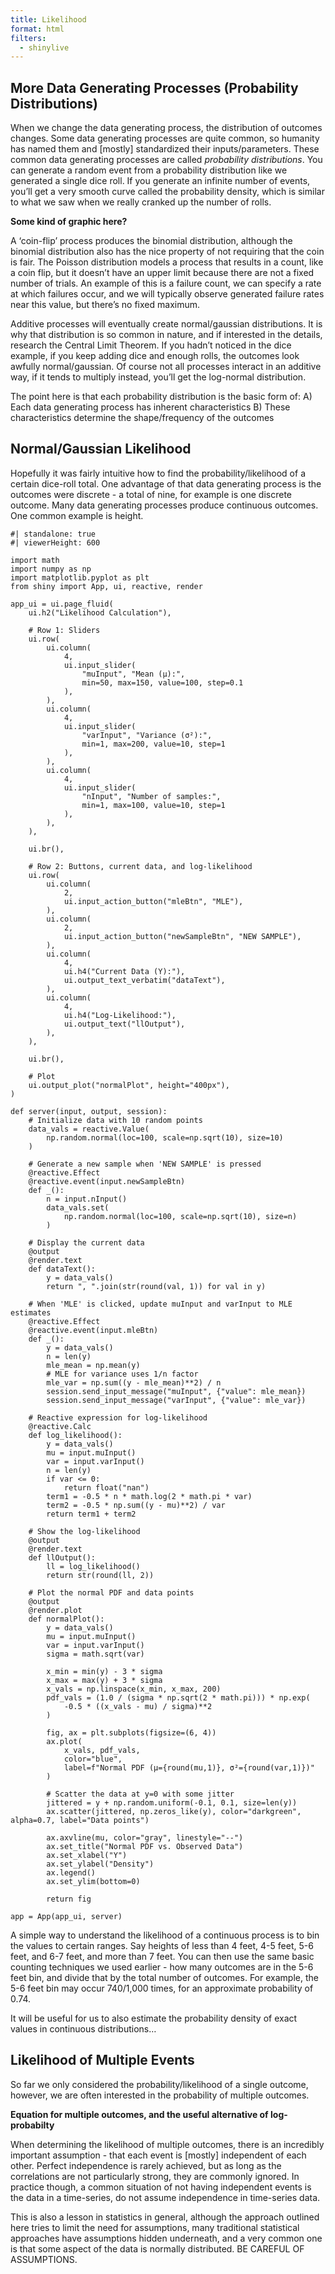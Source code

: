 ```yaml
---
title: Likelihood
format: html
filters:
  - shinylive
---
```



## More Data Generating Processes (Probability Distributions)

When we change the data generating process, the distribution of outcomes changes. Some data generating processes are quite common, so humanity has named them and [mostly] standardized their inputs/parameters. These common data generating processes are called *probability distributions*. You can generate a random event from a probability distribution like we generated a single dice roll. If you generate an infinite number of events, you'll get a very smooth curve called the probability density, which is similar to what we saw when we really cranked up the number of rolls.

**Some kind of graphic here?**

A 'coin-flip' process produces the binomial distribution, although the binomial distribution also has the nice property of not requiring that the coin is fair. The Poisson distribution models a process that results in a count, like a coin flip, but it doesn't have an upper limit because there are not a fixed number of trials. An example of this is a failure count, we can specify a rate at which failures occur, and we will typically observe generated failure rates near this value, but there's no fixed maximum.

Additive processes will eventually create normal/gaussian distributions. It is why that distribution is so common in nature, and if interested in the details, research the Central Limit Theorem. If you hadn't noticed in the dice example, if you keep adding dice and enough rolls, the outcomes look awfully normal/gaussian. Of course not all processes interact in an additive way, if it tends to multiply instead, you'll get the log-normal distribution.

The point here is that each probability distribution is the basic form of:
A) Each data generating process has inherent characteristics
B) These characteristics determine the shape/frequency of the outcomes

## Normal/Gaussian Likelihood

Hopefully it was fairly intuitive how to find the probability/likelihood of a certain dice-roll total. One advantage of that data generating process is the outcomes were discrete - a total of nine, for example is one discrete outcome. Many data generating processes produce continuous outcomes. One common example is height.


```shinylive-python
#| standalone: true
#| viewerHeight: 600

import math
import numpy as np
import matplotlib.pyplot as plt
from shiny import App, ui, reactive, render

app_ui = ui.page_fluid(
    ui.h2("Likelihood Calculation"),

    # Row 1: Sliders
    ui.row(
        ui.column(
            4,
            ui.input_slider(
                "muInput", "Mean (μ):",
                min=50, max=150, value=100, step=0.1
            ),
        ),
        ui.column(
            4,
            ui.input_slider(
                "varInput", "Variance (σ²):",
                min=1, max=200, value=10, step=1
            ),
        ),
        ui.column(
            4,
            ui.input_slider(
                "nInput", "Number of samples:",
                min=1, max=100, value=10, step=1
            ),
        ),
    ),

    ui.br(),

    # Row 2: Buttons, current data, and log-likelihood
    ui.row(
        ui.column(
            2,
            ui.input_action_button("mleBtn", "MLE"),
        ),
        ui.column(
            2,
            ui.input_action_button("newSampleBtn", "NEW SAMPLE"),
        ),
        ui.column(
            4,
            ui.h4("Current Data (Y):"),
            ui.output_text_verbatim("dataText"),
        ),
        ui.column(
            4,
            ui.h4("Log-Likelihood:"),
            ui.output_text("llOutput"),
        ),
    ),

    ui.br(),

    # Plot
    ui.output_plot("normalPlot", height="400px"),
)

def server(input, output, session):
    # Initialize data with 10 random points
    data_vals = reactive.Value(
        np.random.normal(loc=100, scale=np.sqrt(10), size=10)
    )

    # Generate a new sample when 'NEW SAMPLE' is pressed
    @reactive.Effect
    @reactive.event(input.newSampleBtn)
    def _():
        n = input.nInput()
        data_vals.set(
            np.random.normal(loc=100, scale=np.sqrt(10), size=n)
        )

    # Display the current data
    @output
    @render.text
    def dataText():
        y = data_vals()
        return ", ".join(str(round(val, 1)) for val in y)

    # When 'MLE' is clicked, update muInput and varInput to MLE estimates
    @reactive.Effect
    @reactive.event(input.mleBtn)
    def _():
        y = data_vals()
        n = len(y)
        mle_mean = np.mean(y)
        # MLE for variance uses 1/n factor
        mle_var = np.sum((y - mle_mean)**2) / n
        session.send_input_message("muInput", {"value": mle_mean})
        session.send_input_message("varInput", {"value": mle_var})

    # Reactive expression for log-likelihood
    @reactive.Calc
    def log_likelihood():
        y = data_vals()
        mu = input.muInput()
        var = input.varInput()
        n = len(y)
        if var <= 0:
            return float("nan")
        term1 = -0.5 * n * math.log(2 * math.pi * var)
        term2 = -0.5 * np.sum((y - mu)**2) / var
        return term1 + term2

    # Show the log-likelihood
    @output
    @render.text
    def llOutput():
        ll = log_likelihood()
        return str(round(ll, 2))

    # Plot the normal PDF and data points
    @output
    @render.plot
    def normalPlot():
        y = data_vals()
        mu = input.muInput()
        var = input.varInput()
        sigma = math.sqrt(var)

        x_min = min(y) - 3 * sigma
        x_max = max(y) + 3 * sigma
        x_vals = np.linspace(x_min, x_max, 200)
        pdf_vals = (1.0 / (sigma * np.sqrt(2 * math.pi))) * np.exp(
            -0.5 * ((x_vals - mu) / sigma)**2
        )

        fig, ax = plt.subplots(figsize=(6, 4))
        ax.plot(
            x_vals, pdf_vals,
            color="blue",
            label=f"Normal PDF (μ={round(mu,1)}, σ²={round(var,1)})"
        )

        # Scatter the data at y=0 with some jitter
        jittered = y + np.random.uniform(-0.1, 0.1, size=len(y))
        ax.scatter(jittered, np.zeros_like(y), color="darkgreen", alpha=0.7, label="Data points")

        ax.axvline(mu, color="gray", linestyle="--")
        ax.set_title("Normal PDF vs. Observed Data")
        ax.set_xlabel("Y")
        ax.set_ylabel("Density")
        ax.legend()
        ax.set_ylim(bottom=0)

        return fig

app = App(app_ui, server)
```


A simple way to understand the likelihood of a continuous process is to bin the values to certain ranges. Say heights of less than 4 feet, 4-5 feet, 5-6 feet, and 6-7 feet, and more than 7 feet. You can then use the same basic counting techniques we used earlier - how many outcomes are in the 5-6 feet bin, and divide that by the total number of outcomes. For example, the 5-6 feet bin may occur 740/1,000 times, for an approximate probability of 0.74.

It will be useful for us to also estimate the probability density of exact values in continuous distributions...

## Likelihood of Multiple Events

So far we only considered the probability/likelihood of a single outcome, however, we are often interested in the probability of multiple outcomes.

**Equation for multiple outcomes, and the useful alternative of log-probabilty**

When determining the likelihood of multiple outcomes, there is an incredibly important assumption - that each event is [mostly] independent of each other. Perfect independence is rarely achieved, but as long as the correlations are not particularly strong, they are commonly ignored. In practice though, a common situation of not having independent events is the data in a time-series, do not assume independence in time-series data.

This is also a lesson in statistics in general, although the approach outlined here tries to limit the need for assumptions, many traditional statistical approaches have assumptions hidden underneath, and a very common one is that some aspect of the data is normally distributed. BE CAREFUL OF ASSUMPTIONS.